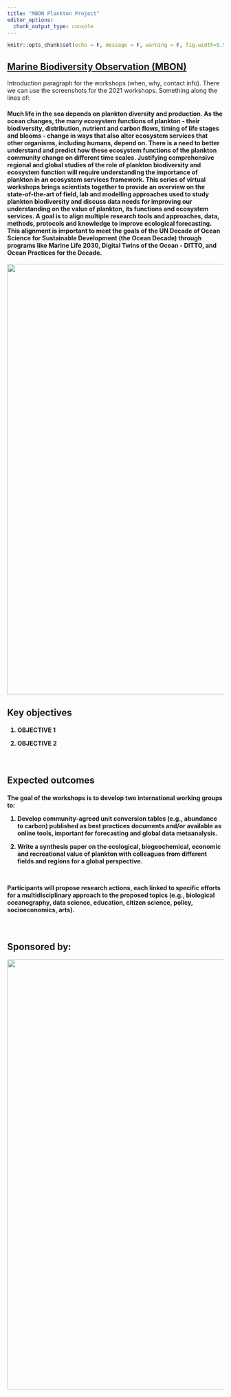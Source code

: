 ```yaml
---
title: "MBON Plankton Project"
editor_options:
  chunk_output_type: console
---
```


```r
knitr::opts_chunk$set(echo = F, message = F, warning = F, fig.width=9.5, fig.height=12)
```

## [Marine Biodiversity Observation (MBON)](https://marinebon.org/)

Introduction paragraph for the workshops (when, why, contact info). There we can use the screenshots for the 2021 workshops. Something along the lines of:

<body>

<h4>

Much life in the sea depends on plankton diversity and production. As
the ocean changes, the many ecosystem functions of plankton - their
biodiversity, distribution, nutrient and carbon flows, timing of life
stages and blooms - change in ways that also alter ecosystem services
that other organisms, including humans, depend on. There is a need to
better understand and predict how these ecosystem functions of the
plankton community change on different time scales. Justifying
comprehensive regional and global studies of the role of plankton
biodiversity and ecosystem function will require understanding the
importance of plankton in an ecosystem services framework. This series
of virtual workshops brings scientists together to provide an overview
on the state-of-the-art of field, lab and modelling approaches used to
study plankton biodiversity and discuss data needs for improving our
understanding on the value of plankton, its functions and ecosystem
services. A goal is to align multiple research tools and approaches,
data, methods, protocols and knowledge to improve ecological
forecasting. This alignment is important to meet the goals of the UN
Decade of Ocean Science for Sustainable Development (the Ocean Decade)
through programs like Marine Life 2030, Digital Twins of the Ocean -
DITTO, and Ocean Practices for the Decade.

</h4>

</body>

<img src="images/plankton_art.PNG" width="1000px"/>

## Key objectives

<body>

<h4>

1.  OBJECTIVE 1

2.  OBJECTIVE 2

</h4>

</body>

<br>

## Expected outcomes

<body>

<h4>

The goal of the workshops is to develop two international working groups
to:

1.  Develop community-agreed unit conversion tables (e.g., abundance to
    carbon) published as best practices documents and/or available as
    online tools, important for forecasting and global data
    metaanalysis.

2.  Write a synthesis paper on the ecological, biogeochemical, economic
    and recreational value of plankton with colleagues from different
    fields and regions for a global perspective.

<br>

Participants will propose research actions, each linked to specific
efforts for a multidisciplinary approach to the proposed topics (e.g.,
biological oceanography, data science, education, citizen science,
policy, socioeconomics, arts).

</h4>

</body>

<br>


## Sponsored by:

<img src="images/mbon.JPG" width="1000px"/>
